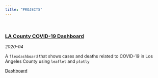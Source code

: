 ```yaml
---
title: "PROJECTS" 
---
```


<!---
<article>
<h3><a href="projects-covid-19-lac.html">LA County COVID-19 Dashboard</a></h3>
<div class="summary">
<span><i class="fa fa-calendar"></i> _2020-04_</span>
<p>A `flexdashboard` that shows cases and deaths related to COVID-19 in Los Angeles County using `leaflet` and `plotly`</p>
<a class="btn btn-outline-primary btn-sm" href="projects-covid-19-lac.html" role="button">Dashboard</a>
</div>
</article>
--->

<br>

<article>
<h3><a href="projects-covid-19-lac.html">LA County COVID-19 Dashboard</a></h3>
<div class="summary">
<span><i class="fa fa-calendar"></i> _2020-04_</span>
<p>A `flexdashboard` that shows cases and deaths related to COVID-19 in Los Angeles County using `leaflet` and `plotly`</p>
<a class="btn btn-outline-primary btn-sm" href="projects-covid-19-lac.html" role="button">Dashboard</a>
</div>
</article>

<br>
